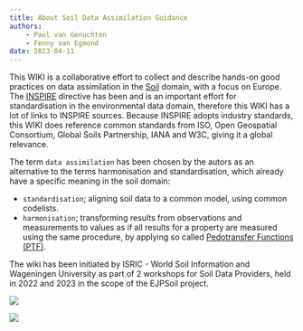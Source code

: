 ```yaml
---
title: About Soil Data Assimilation Guidance
authors:
    - Paul van Genuchten
    - Fenny van Egmond
date: 2023-04-11
---
```


This WIKI is a collaborative effort to collect and describe hands-on good practices on data assimilation in the [Soil](https://agrovoc.fao.org/browse/agrovoc/en/page/c_7156) domain, with a focus on Europe. The [INSPIRE](https://inspire.ec.europa.eu/) directive has been and is an important effort for standardisation in the environmental data domain, therefore this WIKI has a lot of links to INSPIRE sources. Because INSPIRE adopts industry standards, this WIKI does reference common standards from ISO, Open Geospatial Consortium, Global Soils Partnership, IANA and W3C, giving it a global relevance.

The term `data assimilation` has been chosen by the autors as an alternative to the terms harmonisation and standardisation, which already have a specific meaning in the soil domain:

- `standardisation`; aligning soil data to a common model, using common codelists.
- `harmonisation`; transforming results from observations and measurements to values as if all results for a property are measured using the same procedure, by applying so called [Pedotransfer Functions (PTF)](https://en.wikipedia.org/wiki/Pedotransfer_function).

The wiki has been initiated by ISRIC - World Soil Information and Wageningen University as part of 2 workshops for Soil Data Providers, held in 2022 and 2023 in the scope of the EJPSoil project.

::: {layout-ncol=2}
[![](https://search.researchequipment.wur.nl/resources/images/WUR_ZW_standard_cropped.png){fig-alt="WUR logo"}](https://www.wur.nl/en/research-results/research-institutes/environmental-research.htm)

[![](https://www.isric.org/themes/custom/basic/logo.svg){fig-alt="ISRIC logo"}](https://www.isric.org)
:::
